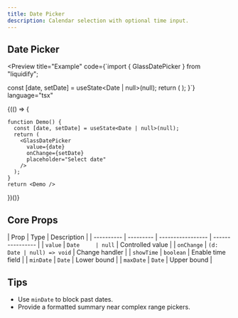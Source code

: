```yaml
---
title: Date Picker
description: Calendar selection with optional time input.
---
```



## Date Picker

<Preview
  title="Example"
  code={`import { GlassDatePicker } from "liquidify";

  const [date, setDate] = useState<Date | null>(null);
  return (
    <GlassDatePicker
      value={date}
      onChange={setDate}
      placeholder="Select date"
    />
  );
}`}
  language="tsx"
>
  {(() => {
    
    function Demo() {
      const [date, setDate] = useState<Date | null>(null);
      return (
        <GlassDatePicker
          value={date}
          onChange={setDate}
          placeholder="Select date"
        />
      );
    }
    return <Demo />
  })()}
</Preview>

## Core Props

| Prop       | Type      | Description       |
| ---------- | --------- | ----------------- | ---------------- |
| `value`    | `Date     | null`             | Controlled value |
| `onChange` | `(d: Date | null) => void`    | Change handler   |
| `showTime` | `boolean` | Enable time field |
| `minDate`  | `Date`    | Lower bound       |
| `maxDate`  | `Date`    | Upper bound       |

## Tips

- Use `minDate` to block past dates.
- Provide a formatted summary near complex range pickers.
